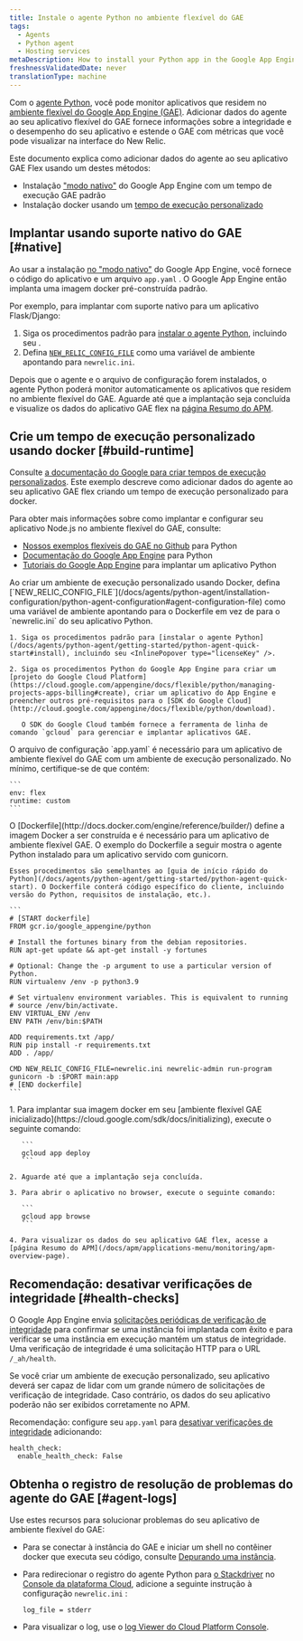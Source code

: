 ```yaml
---
title: Instale o agente Python no ambiente flexível do GAE
tags:
  - Agents
  - Python agent
  - Hosting services
metaDescription: How to install your Python app in the Google App Engine (GAE) flexible environment.
freshnessValidatedDate: never
translationType: machine
---
```


Com o [agente Python](/docs/agents/python-agent/getting-started/introduction-new-relic-python), você pode monitor aplicativos que residem no [ambiente flexível do Google App Engine (GAE)](https://cloud.google.com/appengine/docs/flexible/python/). Adicionar dados do agente ao seu aplicativo flexível do GAE fornece informações sobre a integridade e o desempenho do seu aplicativo e estende o GAE com métricas que você pode visualizar na interface do New Relic.

Este documento explica como adicionar dados do agente ao seu aplicativo GAE Flex usando um destes métodos:

* Instalação [&quot;modo nativo&quot;](/docs/accounts-partnerships/partnerships/google-cloud-platform-gcp/google-app-engine-environment#native-mode) do Google App Engine com um tempo de execução GAE padrão
* Instalação docker usando um [tempo de execução personalizado](https://cloud.google.com/appengine/docs/flexible/custom-runtimes/about-custom-runtimes)

## Implantar usando suporte nativo do GAE [#native]

Ao usar a instalação [no &quot;modo nativo&quot;](/docs/accounts-partnerships/partnerships/google-cloud-platform-gcp/google-app-engine-environment#native-mode) do Google App Engine, você fornece o código do aplicativo e um arquivo `app.yaml` . O Google App Engine então implanta uma imagem docker pré-construída padrão.

Por exemplo, para implantar com suporte nativo para um aplicativo Flask/Django:

1. Siga os procedimentos padrão para [instalar o agente Python](/docs/agents/python-agent/getting-started/python-agent-quick-start#install), incluindo seu <InlinePopover type="licenseKey" />.
2. Defina [`NEW_RELIC_CONFIG_FILE`](/docs/agents/python-agent/installation-configuration/python-agent-configuration#agent-configuration-file) como uma variável de ambiente apontando para `newrelic.ini`.

Depois que o agente e o arquivo de configuração forem instalados, o agente Python poderá monitor automaticamente os aplicativos que residem no ambiente flexível do GAE. Aguarde até que a implantação seja concluída e visualize os dados do aplicativo GAE flex na [página Resumo do APM](/docs/apm/applications-menu/monitoring/apm-overview-page).

## Crie um tempo de execução personalizado usando docker [#build-runtime]

Consulte [a documentação do Google para criar tempos de execução personalizados](https://cloud.google.com/appengine/docs/flexible/custom-runtimes/build). Este exemplo descreve como adicionar dados do agente ao seu aplicativo GAE flex criando um tempo de execução personalizado para docker.

Para obter mais informações sobre como implantar e configurar seu aplicativo Node.js no ambiente flexível do GAE, consulte:

* [Nossos exemplos flexíveis do GAE no Github](https://github.com/GoogleCloudPlatform/python-docs-samples/tree/master/appengine/flexible) para Python
* [Documentação do Google App Engine](https://cloud.google.com/appengine/docs/flexible/python/) para Python
* [Tutoriais do Google App Engine](https://cloud.google.com/appengine/docs/flexible/python/tutorials) para implantar um aplicativo Python

<CollapserGroup>
  <Collapser id="setup-gae" title="1. Configure o projeto GAE e instale a dependência">
    Ao criar um ambiente de execução personalizado usando Docker, defina [`NEW_RELIC_CONFIG_FILE`](/docs/agents/python-agent/installation-configuration/python-agent-configuration#agent-configuration-file) como uma variável de ambiente apontando para o Dockerfile em vez de para o `newrelic.ini` do seu aplicativo Python.

    1. Siga os procedimentos padrão para [instalar o agente Python](/docs/agents/python-agent/getting-started/python-agent-quick-start#install), incluindo seu <InlinePopover type="licenseKey" />.

    2. Siga os procedimentos Python do Google App Engine para criar um [projeto do Google Cloud Platform](https://cloud.google.com/appengine/docs/flexible/python/managing-projects-apps-billing#create), criar um aplicativo do App Engine e preencher outros pré-requisitos para o [SDK do Google Cloud](http://cloud.google.com/appengine/docs/flexible/python/download).

       O SDK do Google Cloud também fornece a ferramenta de linha de comando `gcloud` para gerenciar e implantar aplicativos GAE.
  </Collapser>

  <Collapser id="configure-app-yaml" title="2. Configure seu app.yaml">
    O arquivo de configuração `app.yaml` é necessário para um aplicativo de ambiente flexível do GAE com um ambiente de execução personalizado. No mínimo, certifique-se de que contém:

    ```
    env: flex
    runtime: custom
    ```
  </Collapser>

  <Collapser id="configure-dockerfile" title="3. Configure um Dockerfile">
    O [Dockerfile](http://docs.docker.com/engine/reference/builder/) define a imagem Docker a ser construída e é necessário para um aplicativo de ambiente flexível GAE. O exemplo do Dockerfile a seguir mostra o agente Python instalado para um aplicativo servido com gunicorn.

    Esses procedimentos são semelhantes ao [guia de início rápido do Python](/docs/agents/python-agent/getting-started/python-agent-quick-start). O Dockerfile conterá código específico do cliente, incluindo versão do Python, requisitos de instalação, etc.).

    ```
    # [START dockerfile]
    FROM gcr.io/google_appengine/python

    # Install the fortunes binary from the debian repositories.
    RUN apt-get update && apt-get install -y fortunes

    # Optional: Change the -p argument to use a particular version of Python.
    RUN virtualenv /env -p python3.9

    # Set virtualenv environment variables. This is equivalent to running
    # source /env/bin/activate.
    ENV VIRTUAL_ENV /env
    ENV PATH /env/bin:$PATH

    ADD requirements.txt /app/
    RUN pip install -r requirements.txt
    ADD . /app/

    CMD NEW_RELIC_CONFIG_FILE=newrelic.ini newrelic-admin run-program gunicorn -b :$PORT main:app
    # [END dockerfile]
    ```
  </Collapser>

  <Collapser id="deploy-docker-image-to-gae" title="4. implantar imagem docker no ambiente flexível GAE inicializado">
    1. Para implantar sua imagem docker em seu [ambiente flexível GAE inicializado](https://cloud.google.com/sdk/docs/initializing), execute o seguinte comando:

       ```
       gcloud app deploy
       ```

    2. Aguarde até que a implantação seja concluída.

    3. Para abrir o aplicativo no browser, execute o seguinte comando:

       ```
       gcloud app browse
       ```

    4. Para visualizar os dados do seu aplicativo GAE flex, acesse a [página Resumo do APM](/docs/apm/applications-menu/monitoring/apm-overview-page).
  </Collapser>
</CollapserGroup>

## Recomendação: desativar verificações de integridade [#health-checks]

O Google App Engine envia [solicitações periódicas de verificação de integridade](https://cloud.google.com/appengine/docs/flexible/python/how-instances-are-managed) para confirmar se uma instância foi implantada com êxito e para verificar se uma instância em execução mantém um status de integridade. Uma verificação de integridade é uma solicitação HTTP para o URL `/_ah/health`.

Se você criar um ambiente de execução personalizado, seu aplicativo deverá ser capaz de lidar com um grande número de solicitações de verificação de integridade. Caso contrário, os dados do seu aplicativo poderão não ser exibidos corretamente no APM.

Recomendação: configure seu `app.yaml` para [desativar verificações de integridade](https://cloud.google.com/appengine/docs/flexible/python/configuring-your-app-with-app-yaml#health_checks) adicionando:

```
health_check:
  enable_health_check: False
```

## Obtenha o registro de resolução de problemas do agente do GAE [#agent-logs]

Use estes recursos para solucionar problemas do seu aplicativo de ambiente flexível do GAE:

* Para se conectar à instância do GAE e iniciar um shell no contêiner docker que executa seu código, consulte [Depurando uma instância](https://cloud.google.com/appengine/docs/flexible/python/debugging-an-instance).

* Para redirecionar o registro do agente Python para [o Stackdriver](http://cloud.google.com/logging/docs/view/logs_viewer_v2) no [Console da plataforma Cloud](https://cloud.google.com/compute/docs/console), adicione a seguinte instrução à configuração `newrelic.ini` :

  ```
  log_file = stderr
  ```

* Para visualizar o log, use o [log Viewer do Cloud Platform Console](https://cloud.google.com/appengine/docs/flexible/php/writing-application-logs).